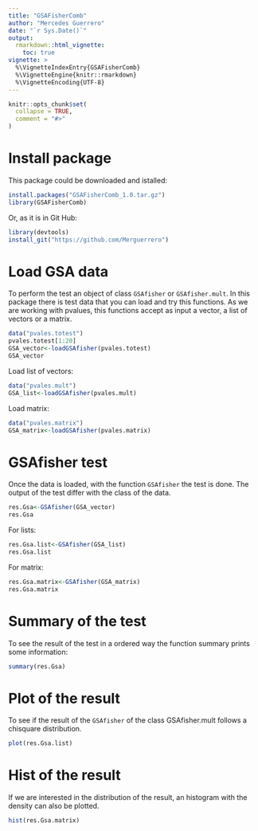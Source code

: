 ```yaml
---
title: "GSAFisherComb"
author: "Mercedes Guerrero"
date: "`r Sys.Date()`"
output:
  rmarkdown::html_vignette:
    toc: true
vignette: >
  %\VignetteIndexEntry{GSAFisherComb}
  %\VignetteEngine{knitr::rmarkdown}
  %\VignetteEncoding{UTF-8}
---
```


```r
knitr::opts_chunk$set(
  collapse = TRUE,
  comment = "#>"
)
```

# Install package
This package could be downloaded and istalled:
```r
install.packages("GSAFisherComb_1.0.tar.gz")
library(GSAFisherComb)
```

Or, as it is in Git Hub:
```r
library(devtools)
install_git("https://github.com/Merguerrero")
```

# Load GSA data

To perform the test an object of class `GSAfisher` or `GSAfisher.mult`. In this package there is test data that you can load and try this functions. As we are working with pvalues, this functions accept as input a vector, a list of vectors or a matrix.  

```r
data("pvales.totest")
pvales.totest[1:20]
GSA_vector<-loadGSAfisher(pvales.totest)
GSA_vector
```

Load list of vectors:

```r
data("pvales.mult")
GSA_list<-loadGSAfisher(pvales.mult)
```

Load matrix:

```r
data("pvales.matrix")
GSA_matrix<-loadGSAfisher(pvales.matrix)
```

# GSAfisher test

Once the data is loaded, with the function `GSAfisher` the test is done. The output of the test differ with the class of the data.

```r
res.Gsa<-GSAfisher(GSA_vector)
res.Gsa
```

For lists:
```r
res.Gsa.list<-GSAfisher(GSA_list)
res.Gsa.list
```

For matrix:
```r
res.Gsa.matrix<-GSAfisher(GSA_matrix)
res.Gsa.matrix
```

# Summary of the test

To see the result of the test in a ordered way the function summary prints some information:

```r
summary(res.Gsa)
```

# Plot of the result 

To see if the result of the `GSAfisher` of the class GSAfisher.mult follows a chisquare distribution.

```r
plot(res.Gsa.list)
```

# Hist of the result

If we are interested in the distribution of the result, an histogram with the density can also be plotted.

```r
hist(res.Gsa.matrix)
```



